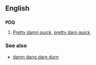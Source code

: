 == English ==
=== {{initialism}} ===
'''PDQ'''
#[[Pretty damn quick]], [[pretty darn quick]].
=== See also ===
* [[damn dang darn durn]]